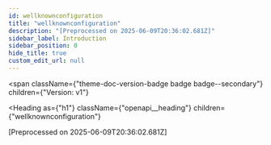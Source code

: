 ```yaml
---
id: wellknownconfiguration
title: "wellknownconfiguration"
description: "[Preprocessed on 2025-06-09T20:36:02.681Z]"
sidebar_label: Introduction
sidebar_position: 0
hide_title: true
custom_edit_url: null
---
```



<span
  className={"theme-doc-version-badge badge badge--secondary"}
  children={"Version: v1"}
>
</span>

<Heading
  as={"h1"}
  className={"openapi__heading"}
  children={"wellknownconfiguration"}
>
</Heading>



[Preprocessed on 2025-06-09T20:36:02.681Z] 


      